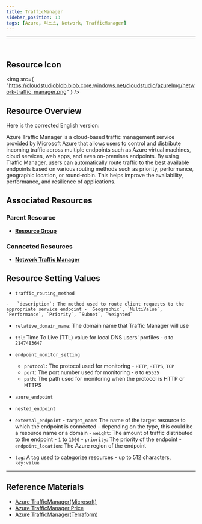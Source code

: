 ```yaml
---
title: TrafficManager
sidebar_position: 13
tags: [Azure, 리소스, Network, TrafficManager]
---
```


<hr />
<br />

## Resource Icon

<img
    src={
        "https://cloudstudioblob.blob.core.windows.net/cloudstudio/azureImg/network-traffic_manager.png"
    }
/>

## Resource Overview

Here is the corrected English version:

Azure Traffic Manager is a cloud-based traffic management service provided by Microsoft Azure that allows users to control and distribute incoming traffic across multiple endpoints such as Azure virtual machines, cloud services, web apps, and even on-premises endpoints. 
By using Traffic Manager, users can automatically route traffic to the best available endpoints based on various routing methods such as priority, performance, geographic location, or round-robin. 
This helps improve the availability, performance, and resilience of applications.

## Associated Resources

### Parent Resource

-   [**Resource Group**](https://docs.cstudio.app/docs/resource/azure/Base/ResourceGroup)

### Connected Resources

-   [**Network Traffic Manager**](https://docs.cstudio.app/docs/resource/azure/Network/TrafficManager)

## Resource Setting Values

-    `traffic_routing_method`

    -   `description`: The method used to route client requests to the appropriate service endpoint - `Geographic`, `MultiValue`, `Performance`, `Priority`, `Subnet`, `Weighted`

-   `relative_domain_name`: The domain name that Traffic Manager will use
-   `ttl`: Time To Live (TTL) value for local DNS users' profiles - `0` to `2147483647`
-   `endpoint_monitor_setting`

    -   `protocol`: The protocol used for monitoring - `HTTP`, `HTTPS`, `TCP`
    -    `port`: The port number used for monitoring - `0` to `65535`
    -   `path`: The path used for monitoring when the protocol is HTTP or HTTPS

-    `azure_endpoint`
-   `nested_endpoint`
-    `external_endpoint`
    -   `target_name`: The name of the target resource to which the endpoint is connected - depending on the type, this could be a resource name or a domain
    -   `weight`: The amount of traffic distributed to the endpoint - `1` to `1000`
    -   `priority`: The priority of the endpoint
    -   `endpoint_location`: The Azure region of the endpoint
-    `tag`: A tag used to categorize resources - up to 512 characters, `key:value`

---

## Reference Materials

-   [Azure TrafficManager(Microsoft)](https://learn.microsoft.com/ko-kr/azure/traffic-manager/traffic-manager-overview)
-   [Azure TrafficManager Price](https://azure.microsoft.com/en-us/pricing/details/traffic-manager/)
-   [Azure TrafficManager(Terraform)](https://registry.terraform.io/providers/hashicorp/azurerm/latest/docs/resources/traffic_manager_profile)
